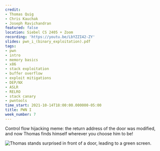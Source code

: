 ```yaml
---
credit:
- Thomas Quig
- Chris Kauchak
- Joseph Ravichandran
featured: false
location: Siebel CS 2405 + Zoom
recording: 'https://youtu.be/LbYZZI42-ZY'
slides: pwn_i_(binary_exploitation).pdf
tags:
- pwn
- intro
- memory basics
- x86
- stack exploitation
- buffer overflow
- exploit mitigations
- DEP/NX
- ASLR
- RELRO
- stack canary
- pwntools
time_start: 2021-10-14T18:00:00.000000-05:00
title: PWN I
week_number: 7
---
```

Control flow hijacking meme: the return address of the door was modified, and now Thomas finds himself wherever you choose him to be!

![Thomas stands surprised in front of a door, leading to a green screen.](./DoTheFunny.png)